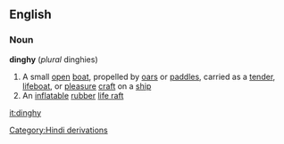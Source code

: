==English==
===Noun===
{{wikipedia}}
'''dinghy''' (''plural'' dinghies)
#A small [[open]] [[boat]], propelled by [[oar]]s or [[paddle]]s, carried as a [[tender]], [[lifeboat]], or [[pleasure]] [[craft]] on a [[ship]]
#An [[inflatable]] [[rubber]] [[life raft]]
[[Category:Hindi derivations]]

[[it:dinghy]]